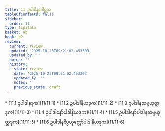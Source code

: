 ```yaml
---
title: 11 ဥပါဒါနဂေါစ္ဆက
tableOfContents: false
sidebar:
  order: 11
type: tipitaka
basket: ab
book: p2
review:
  current: review
  updated: '2025-10-23T09:21:02.453303'
  updated_by: ''
  notes: ''
  history:
  - state: review
    date: '2025-10-23T09:21:02.453303'
    updated_by: ''
    notes: ''
    previous_state: draft
---
```



<ReviewStatus review={frontmatter.review} showDetails={true} />

<HypothesisAnnotation frontmatter={frontmatter} />

<DynamicBreadcrumb />



<TableOfContents book="p2" section="11">
* [11.1 ဥပါဒါနဒုက](11/11-1)
* [11.2 ဥပါဒါနိယဒုက](11/11-2)
* [11.3 ဥပါဒါနသမ္ပယုတ္တဒုက](11/11-3)
* [11.4 ဥပါဒါနော်ပါဒါနိယဒုက](11/11-4)
* [11.5 ဥပါဒါနော်ပါဒါနသမ္ပယုတ္တဒုက](11/11-5)
* [11.6 ဥပါဒါနဝိပ္ပယုတ္တော်ပါဒါနိယဒုက](11/11-6)
</TableOfContents>